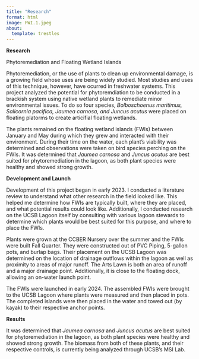 ```yaml
---
title: "Research"
format: html
image: FWI.1.jpeg
about: 
  template: trestles
---
```



**Research**

Phytoremediation and Floating Wetland Islands

Phytoremediation, or the use of plants to clean up environmental damage, is a growing field whose uses are being widely studied. Most studies and uses of this technique, however, have ocurred in freshwater systems. This project analyzed the potential for phytoremdiation to be conducted in a brackish system using native wetland plants to remediate minor environmental issues. To do so four species, *Bolboschoenus maritimus, Salicornia pacifica, Jaumea carnosa, and Juncus acutus* were placed on floating platorms to create articifial floating wetlands.

The plants remained on the floating wetland islands (FWIs) between January and May during which they grew and interacted with their environment. During their time on the water, each plant's viability was determined and observations were taken on bird species perching on the FWIs. It was determined that *Jaumea carnosa* and *Juncus acutus* are best suited for phytoremediation in the lagoon, as both plant species were healthy and showed strong growth.

**Development and Launch** 

Development of this project began in early 2023. I conducted a literature review to understand what other research in the field looked like. This helped me determine how FWIs are typically built, where they are placed, and what potential results could look like. Additionally, I  conducted research on the UCSB Lagoon itself by consulting with various lagoon stewards to determine which plants would be best suited for this purpose, and where to place the FWIs. 

Plants were grown at the CCBER Nursery over the summer and the FWIs were built Fall Quarter. They were constructed out of PVC Piping, 5-gallon pots, and burlap bags. Their placement on the UCSB Lagoon was determined on the location of drainage outflows within the lagoon as well as proximity to areas of major runoff. The Arts Lawn is both an area of runoff and a major drainage point. Additionally, it is close to the floating dock, allowing an on-water launch point. 

The FWIs were launched in early 2024. The assembled FWIs were brought to the UCSB Lagoon where plants were measured and then placed in pots. The completed islands were then placed in the water and towed out (by kayak) to their respective anchor points.  

**Results** 

It was determined that *Jaumea carnosa* and *Juncus acutus* are best suited for phytoremediation in the lagoon, as both plant species were healthy and showed strong growth. The biomass from both of these plants, and their respective controls, is currently being analyzed through UCSB's MSI Lab.


